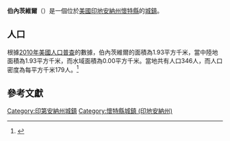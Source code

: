 {{noteTA
|G1=USState
|G2=地名
|G3=Unit
}}
{{Infobox settlement
|name            = 伯內茨維爾
|native_name = Burnettsville
|settlement_type          = [[鎮|城鎮]]
|image_skyline            = White County Indiana Incorporated and Unincorporated areas Burnettsville Highlighted 1809316.svg
|imagesize                = 250px
|image_map                = 
|mapsize                  = 
|subdivision_type         = [[世界政區索引|國家]]
|subdivision_type1        = [[美国州份|州份]]
|subdivision_type2        = [[印地安納州行政區劃|縣]]
|subdivision_name         = [[美国|美国]]
|subdivision_name1        = [[印地安納州|印地安納州]]
|subdivision_name2        = [[懷特縣_(印地安納州)|懷特縣]]
|elevation_ft             = 712
|elevation_m              = 217
|timezone                 = [[北美东部时区|CST]]
|area_total_km2           = 1.93
|area_land_km2            = 1.93
|area_water_km2           = 0.00
|area_total_sq_mi         = 
|area_land_sq_mi          = 
|area_water_sq_mi         = 
|population_as_of         = [[2010年美國人口普查|2010]]
|population_footnotes     = 
|population_total         = 346
|population_density_km2   = auto
|population_density_sq_mi = auto
|utc_offset               = -5
|coordinates              = {{coord|40|45|39|N|86|35|39|W|display=inline,title}}
| coor_pinpoint           = 
| coordinates_footnotes   = 
|timezone_DST             = EDT
|utc_offset_DST           = -4
|postal_code_type         = [[美國郵區編號|郵區編號]]
|postal_code              = 47926
|area_code                = {{link-en|电话区号574|Area code 574|574}}
|blank_name = [[地名信息系统|GNIS ID]]
|blank_info = 431852<ref name="GNIS">{{cite gnis|431852|Burnettsville}}</ref>
}}
'''伯內茨維爾'''（{{lang-en|Burnettsville}}）是一個位於[[美國|美國]][[印地安納州|印地安納州]][[懷特縣_(印地安納州)|懷特縣]]的[[鎮|城鎮]]。

== 人口 ==
根據[[2010年美國人口普查|2010年美國人口普查]]的數據，伯內茨維爾的面積為1.93平方千米，當中陸地面積為1.93平方千米，而水域面積為0.00平方千米。當地共有人口346人，而人口密度為每平方千米179人。<ref name="GR8">{{cite web|url=http://factfinder2.census.gov|publisher=[[美国人口调查局|美国人口调查局]]|accessdate=2011-05-14|title=American FactFinder|archive-date=2013-09-11|archive-url=https://web.archive.org/web/20130911234518/http://factfinder2.census.gov/|dead-url=no}}</ref>

== 參考文獻 ==
{{reflist}}
{{懷特縣 (印地安納州)}}
{{Indiana-geo-stub}}
{{DEFAULTSORT:Burnettsville, Indiana}}
[[Category:印第安納州城鎮|Category:印第安納州城鎮]]
[[Category:懷特縣城鎮_(印地安納州)|Category:懷特縣城鎮 (印地安納州)]]
